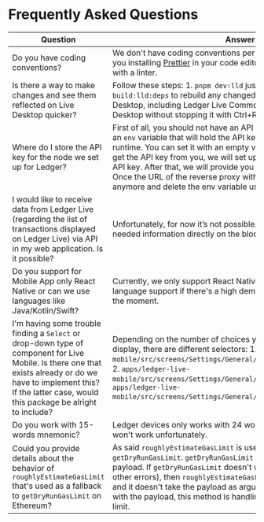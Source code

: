 # Frequently Asked Questions

| Question        |  Answer        | 
| --------------- | -------------- | 
| Do you have coding conventions? | We don't have coding conventions per say, but we can recommand you installing [Prettier](https://prettier.io/) in your code editor and scanning your code with a linter.|
| Is there a way to make changes and see them reflected on Live Desktop quicker? | Follow these steps: 1. `pnpm dev:lld` just once to start it, 2. `pnpm build:lld:deps` to rebuild any changed dependencies of Ledger Live Desktop, including Ledger Live Common, 3. Reload Ledger Live Desktop without stopping it with Ctrl+R (or Cmd+R for MacOS). | 
| Where do I store the API key for the node we set up for Ledger? | First of all, you should not have an API key in the code. You can use an `env` variable that will hold the API key and pass the value on the runtime. You can set it with an empty value. Then, when Ledger will get the API key from you, we will set up the reverse proxy with this API key. After that, we will provide you the URL of the reverse proxy. Once the URL of the reverse proxy with you, you will not need it anymore and delete the env variable used for the API key. | 
| I would like to receive data from Ledger Live (regarding the list of transactions displayed on Ledger Live) via API in my web application. Is it possible? | Unfortunately, for now it’s not possible. You will have to retrieve the needed information directly on the blockchain. | 
| Do you support for Mobile App only React Native or can we use languages like Java/Kotlin/Swift? | Currently, we only support React Native. In the future, we might add language support if there's a high demand but we don't plan for it at the moment. | 
| I'm having some trouble finding a `Select` or drop-down type of component for Live Mobile. Is there one that exists already or do we have to implement this? If the latter case, would this package be alright to include? | Depending on the number of choices you have in the list you want to display, there are different selectors: 1. `apps/ledger-live-mobile/src/screens/Settings/General/CountervalueSettingsRow.tsx`, 2. `apps/ledger-live-mobile/src/screens/Settings/General/ThemeSettingsRow.tsx`, 3. `apps/ledger-live-mobile/src/screens/Settings/General/LanguageRow.tsx`. | 
| Do you work with 15-words mnemonic? | Ledger devices only works with 24 words mnemonics, 15 words won't work unfortunately. | 
| Could you provide details about the behavior of `roughlyEstimateGasLimit` that's used as a fallback to `getDryRunGasLimit` on Ethereum? | As said `roughlyEstimateGasLimit` is used as a fallback to `getDryRunGasLimit`. `getDryRunGasLimit` allows to get the gaslimit of a payload. If `getDryRunGasLimit` doesn't work (the payload is wrong or other errors), then `roughlyEstimateGasLimit` is used, it's more global and it doesn't take the payload as argument. So, if there is a problem with the payload, this method is handling the calculation of the gas limit. | 
